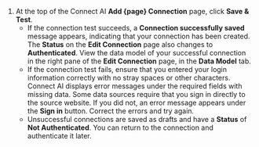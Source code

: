 1. At the top of the Connect AI **Add {page} Connection** page, click **Save & Test**.
   - If the connection test succeeds, a **Connection successfully saved** message appears, indicating that your connection has been created. The **Status** on the **Edit Connection** page also changes to **Authenticated**. View the data model of your successful connection in the right pane of the **Edit Connection** page, in the **Data Model** tab.
   - If the connection test fails, ensure that you entered your login information correctly with no stray spaces or other characters. Connect AI displays error messages under the required fields with missing data. Some data sources require that you sign in directly to the source website. If you did not, an error message appears under the **Sign in** button. Correct the errors and try again.
   - Unsuccessful connections are saved as drafts and have a **Status** of **Not Authenticated**. You can return to the connection and authenticate it later.
